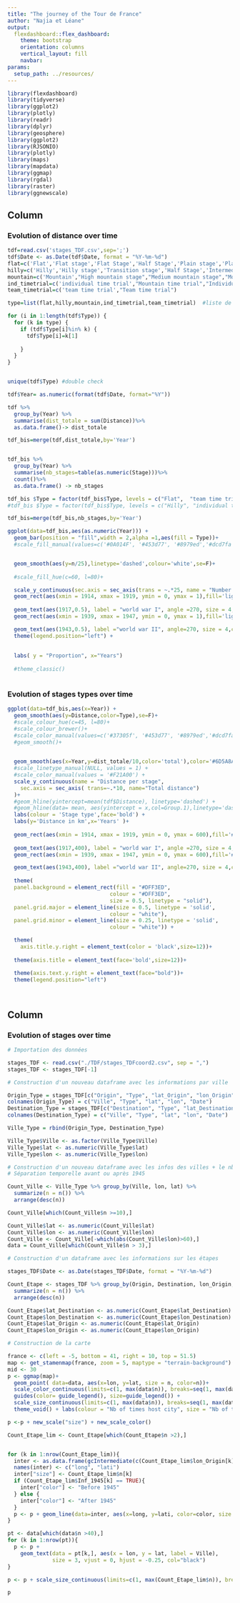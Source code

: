 ```yaml
---
title: "The journey of the Tour de France"
author: "Najia et Léane"
output: 
  flexdashboard::flex_dashboard:
    theme: bootstrap
    orientation: columns
    vertical_layout: fill
    navbar:
params:
  setup_path: ../resources/
---
```


<style>                     
.navbar {
  background-color:#f2e524;
  border-color:#46ACC8;
}
.navbar-brand {
color:black!important;
}


</style>   


```r
library(flexdashboard)
library(tidyverse)
library(ggplot2)
library(plotly)
library(readr)
library(dplyr)
library(geosphere)
library(ggplot2)
library(RJSONIO)
library(plotly)
library(maps)
library(mapdata)
library(ggmap)
library(rgdal)
library(raster)
library(ggnewscale)
```

Column {data-width=650}
-----------------------------------------------------------------------

### Evolution of distance over time



```r
tdf=read.csv('stages_TDF.csv',sep=';')
tdf$Date <- as.Date(tdf$Date, format = "%Y-%m-%d")
flat=c('Flat','Flat stage','Flat Stage','Half Stage','Plain stage','Plain stage with cobblestones',"Flat cobblestone stage" )
hilly=c('Hilly','Hilly stage','Transition stage','Half Stage','Intermediate stage')
mountain=c('Mountain',"High mountain stage","Medium mountain stage","Mountain Stage" ,"Stage with mountain(s)" ,"Mountain stage" ,"Stage with mountain")
ind_timetrial=c('individual time trial',"Mountain time trial","Individual time trial")
team_timetrial=c('team time trial',"Team time trial")

type=list(flat,hilly,mountain,ind_timetrial,team_timetrial)  #liste de vecteurs

for (i in 1:length(tdf$Type)) {
  for (k in type) {
    if (tdf$Type[i]%in% k) {
      tdf$Type[i]=k[1]
      
    }
  }
}


unique(tdf$Type) #double check

tdf$Year= as.numeric(format(tdf$Date, format="%Y"))

tdf %>%
  group_by(Year) %>%
  summarise(dist_totale = sum(Distance))%>%
  as.data.frame()-> dist_totale

tdf_bis=merge(tdf,dist_totale,by='Year')


tdf_bis %>%
  group_by(Year) %>%
  summarise(nb_stages=table(as.numeric(Stage)))%>%
  count()%>%
  as.data.frame() -> nb_stages

tdf_bis $Type = factor(tdf_bis$Type, levels = c("Flat",  "team time trial","individual time trial", "Hilly","Mountain"), ordered = TRUE)
#tdf_bis $Type = factor(tdf_bis$Type, levels = c("Hilly", "individual time trial", "team time trial","Mountain", "Flat"), ordered = TRUE)

tdf_bis=merge(tdf_bis,nb_stages,by='Year')


```


```r
ggplot(data=tdf_bis,aes(as.numeric(Year))) +
  geom_bar(position = "fill",width = 2,alpha =1,aes(fill = Type))+
  #scale_fill_manual(values=c('#0A014F', '#453d77', '#8979ed','#dcd7fa','#f3f2fd'))+


  geom_smooth(aes(y=n/25),linetype='dashed',colour='white',se=F)+
  
  #scale_fill_hue(c=60, l=80)+

  scale_y_continuous(sec.axis = sec_axis(trans = ~.*25, name = "Number of stages")) +
  geom_rect(aes(xmin = 1914, xmax = 1919, ymin = 0, ymax = 1),fill='light grey')+
  
  geom_text(aes(1917,0.5), label = "world war I", angle =270, size = 4,colour='black')+
  geom_rect(aes(xmin = 1939, xmax = 1947, ymin = 0, ymax = 1),fill='light grey')+

  geom_text(aes(1943,0.5), label ="world war II", angle=270, size = 4,colour='black')+
  theme(legend.position="left") + 
  
  
  labs( y = "Proportion", x="Years")
  
  #theme_classic()
  
```

### Evolution of stages types over time 



```r
ggplot(data=tdf_bis,aes(x=Year)) +
  geom_smooth(aes(y=Distance,color=Type),se=F)+
  #scale_colour_hue(c=45, l=80)+
  #scale_colour_brewer()+
  #scale_color_manual(values=c('#37305f', '#453d77', '#8979ed','#dcd7fa','#f3f2fd'))+
  #geom_smooth()+
 

  geom_smooth(aes(x=Year,y=dist_totale/10,color='total'),color='#6D5A8A',linetype = "dashed",se=F,size=2)+
  #scale_linetype_manual(NULL, values = 1) +
  #scale_color_manual(values = '#F21A00') +
  scale_y_continuous(name = "Distance per stage",
    sec.axis = sec_axis( trans=~.*10, name="Total distance")
  )+
  #geom_hline(yintercept=mean(tdf$Distance), linetype='dashed') +
  #geom_hline(data= mean, aes(yintercept = x,col=Group.1),linetype='dashed',size=0.0001) +
  labs(colour = 'Stage type',face='bold') + 
  labs(y='Distance in km',x='Years' )+ 
  
  geom_rect(aes(xmin = 1914, xmax = 1919, ymin = 0, ymax = 600),fill='#92BBB0')+
  
  geom_text(aes(1917,400), label = "world war I", angle =270, size = 4,colour='#52605C')+
  geom_rect(aes(xmin = 1939, xmax = 1947, ymin = 0, ymax = 600),fill='#92BBB0')+

  geom_text(aes(1943,400), label ="world war II", angle=270, size = 4,colour='#52605C')+
  
  theme(
  panel.background = element_rect(fill = "#DFF3ED",
                                colour = "#DFF3ED",
                                size = 0.5, linetype = "solid"),
  panel.grid.major = element_line(size = 0.5, linetype = 'solid',
                                colour = "white"), 
  panel.grid.minor = element_line(size = 0.25, linetype = 'solid',
                                colour = "white")) + 

  theme(
    axis.title.y.right = element_text(color = 'black',size=12))+
  
  theme(axis.title = element_text(face='bold',size=12))+

  theme(axis.text.y.right = element_text(face="bold"))+
  theme(legend.position="left")

      
```






Column
-----------------------------------------------------------------------


### Evolution of stages over time

```r
# Importation des données

stages_TDF <- read.csv("./TDF/stages_TDFcoord2.csv", sep = ",")
stages_TDF <- stages_TDF[-1]

# Construction d'un nouveau dataframe avec les informations par ville

Origin_Type = stages_TDF[c("Origin", "Type", "lat_Origin", "lon_Origin", "Date")]
colnames(Origin_Type) = c("Ville", "Type", "lat", "lon", "Date")
Destination_Type = stages_TDF[c("Destination", "Type", "lat_Destination", "lon_Destination", "Date")]
colnames(Destination_Type) = c("Ville", "Type", "lat", "lon", "Date")

Ville_Type = rbind(Origin_Type, Destination_Type)

Ville_Type$Ville <- as.factor(Ville_Type$Ville)
Ville_Type$lat <- as.numeric(Ville_Type$lat)
Ville_Type$lon <- as.numeric(Ville_Type$lon)

# Construction d'un nouveau dataframe avec les infos des villes + le nb de fois où la ville a été visitée
# Séparation temporelle avant ou après 1945

Count_Ville <- Ville_Type %>% group_by(Ville, lon, lat) %>%
  summarize(n = n()) %>%
  arrange(desc(n))

Count_Ville[which(Count_Ville$n >=10),]

Count_Ville$lat <- as.numeric(Count_Ville$lat)
Count_Ville$lon <- as.numeric(Count_Ville$lon)
Count_Ville <- Count_Ville[-which(abs(Count_Ville$lon)>60),]
data = Count_Ville[which(Count_Ville$n > 3),]

# Construction d'un dataframe avec les informations sur les étapes

stages_TDF$Date <- as.Date(stages_TDF$Date, format = "%Y-%m-%d")

Count_Etape <- stages_TDF %>% group_by(Origin, Destination, lon_Origin, lat_Origin, lon_Destination, lat_Destination, Inf_1945 = format(Date, format = "%Y") <= 1945) %>%
  summarize(n = n()) %>%
  arrange(desc(n))

Count_Etape$lat_Destination <- as.numeric(Count_Etape$lat_Destination)
Count_Etape$lon_Destination <- as.numeric(Count_Etape$lon_Destination)
Count_Etape$lat_Origin <- as.numeric(Count_Etape$lat_Origin)
Count_Etape$lon_Origin <- as.numeric(Count_Etape$lon_Origin)

```

```r
# Construction de la carte

france <- c(left = -5, bottom = 41, right = 10, top = 51.5)
map <- get_stamenmap(france, zoom = 5, maptype = "terrain-background")
mid <- 30
p <- ggmap(map)+
  geom_point( data=data, aes(x=lon, y=lat, size = n, color=n))+
  scale_color_continuous(limits=c(1, max(data$n)), breaks=seq(1, max(data$n), by=20), type = "gradient") +
  guides(color= guide_legend(), size=guide_legend()) +
  scale_size_continuous(limits=c(1, max(data$n)), breaks=seq(1, max(data$n), by=20)) +
  theme_void() + labs(colour = "Nb of times host city", size = "Nb of times host city")

p <-p + new_scale("size") + new_scale_color()

Count_Etape_lim <- Count_Etape[which(Count_Etape$n >2),]


for (k in 1:nrow(Count_Etape_lim)){
  inter <- as.data.frame(gcIntermediate(c(Count_Etape_lim$lon_Origin[k], Count_Etape_lim$lat_Origin[k]), c(Count_Etape_lim$lon_Destination[k], Count_Etape_lim$lat_Destination[k]), n=50, addStartEnd=TRUE, breakAtDateLine=T))
  names(inter) <- c("long", "lati")
  inter["size"] <- Count_Etape_lim$n[k]
  if (Count_Etape_lim$Inf_1945[k] == TRUE){
    inter["color"] <- "Before 1945"
  } else {
    inter["color"] <- "After 1945"
  }
  p <- p + geom_line(data=inter, aes(x=long, y=lati, color=color, size = size), alpha = 0.70)
}

pt <- data[which(data$n >40),]
for (k in 1:nrow(pt)){
  p <- p +
    geom_text(data = pt[k,], aes(x = lon, y = lat, label = Ville),
              size = 3, vjust = 0, hjust = -0.25, col="black")
}

p <- p + scale_size_continuous(limits=c(1, max(Count_Etape_lim$n)), breaks=seq(1, max(Count_Etape_lim$n), by=5), range = c(0,2)) + guides(size=guide_legend(ncol=2))  + labs(colour="Time period") + labs(size = "Nb of stages between cities")

p

```



